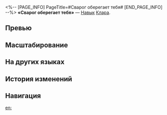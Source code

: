 <%-- [PAGE_INFO]
PageTitle=#Сварог оберегает тебя#
[END_PAGE_INFO] --%>
{{Навык Инфобокс
|Название         = Сварог оберегает тебя
|Изображение      = Навык Сварог оберегает тебя.png
|Персонаж         = Клара
|Тип              = Навык
|Тэг              = Групповая атака
|УронСтойк        = 10
|ЭнергияГен       = 30
|Энергия          = 
|Длительность     = 
|Описание         = Наносит всем противникам физический урон, равный {{Цвет|Выделенный|60%—132%}} от силы атаки Клары, а также наносит противникам, помеченным Меткой контратаки Сварога, дополнительный физический урон, равный {{Цвет|Выделенный|60%—132%}} от силы атаки Клары.<br />После использования навыка все Метки контратаки исчезают.
|Свойство1        = 
|Масштабирование1 = 
}}
'''«Сварог оберегает тебя»''' — [[Навык]] [[Клара]].

==Превью==
{{Превью
|Файл = Сварог оберегает тебя Превью
}}

==Масштабирование==
{{Масштабирование навыка
|60%;66%;72%;78%;84%;90%;97.5%;105%;112.5%;120%;126%;132%;138%;144%;150%
|60%;66%;72%;78%;84%;90%;97.5%;105%;112.5%;120%;126%;132%;138%;144%;150%
}}

==На других языках==
{{На других языках
|en   = Svarog Watches Over You
|zhs  = 史瓦罗在看着你
|zht  = 史瓦羅在看著你
|ja   = スヴァローグが{{Rubi|見|み}}てる
|ko   = 스바로그 씨가 보고 있어
|es   = Svarog te vigila
|fr   = Svarog veille sur toi
|ru   = Сварог оберегает тебя
|th   = Svarog Watches Over You
|vi   = Svarog Đang Nhìn Ngươi
|de   = Svarogs Auge ruht auf dir
|id   = Svarog Watches Over You
|pt   = Svarog Cuida de Você
}}

==История изменений==
{{История изменений|3.5}}

==Навигация==
{{Навык Навбокс|Клара}}

[[en:]]